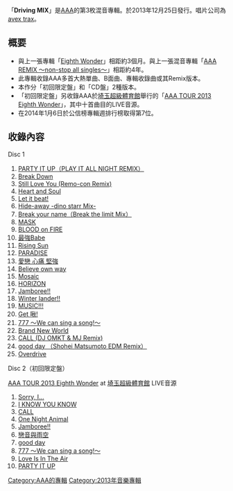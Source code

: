 {{Multiple issues|
{{unreferenced|time=2018-07-27T07:18:22+00:00}}
{{Notability Unreferenced|time=2020-02-22T07:44:30+00:00}}
}}
{{Infobox Album
| Name = Driving MIX
| Cover = 
| Artist = [[AAA_(團體)|AAA]] 
| Type = 混音專輯
| Released = 2013年12月25日
| Recorded = 2005年 - 2013年
| Genre = [[J-POP|J-POP]]
| Length = 
| Label = [[avex_trax|avex trax]]
| Producer = masato max matsuura
| Certification  = 
| Chart position = *週間最高排名第7位<small>（[[Oricon公信榜|Oricon]]）</small> 
| Reviews = 
| Last album            = [[Eighth_Wonder_(AAA專輯)|Eighth Wonder]]<br />2013年
| This album            = '''Driving MIX'''<br />2013年
| Next album            = [[GOLD_SYMPHONY|GOLD SYMPHONY]]<br />2014年
}}

「'''Driving MIX'''」是[[AAA_(團體)|AAA]]的第3枚混音專輯。於2013年12月25日發行。唱片公司為[[avex_trax|avex trax]]。

== 概要 ==
* 與上一張專輯「[[Eighth_Wonder_(AAA)|Eighth Wonder]]」相距約3個月。與上一張混音專輯「[[AAA_REMIX_～non-stop_all_singles～|AAA REMIX ～non-stop all singles～]]」相距約4年。
* 此專輯收錄AAA多首大熱單曲、B面曲、專輯收錄曲或其Remix版本。
* 本作分「初回限定盤」和「CD盤」2種版本。
* 「初回限定盤」另收錄AAA於[[埼玉超級體育館|埼玉超級體育館]]舉行的「[[AAA_TOUR_2013_Eighth_Wonder|AAA TOUR 2013 Eighth Wonder]]」，其中十首曲目的LIVE音源。
*在2014年1月6日於公信榜專輯週排行榜取得第7位。

==收錄內容==
; Disc 1
# [[PARTY_IT_UP|PARTY IT UP（PLAY IT ALL NIGHT REMIX）]]
# [[Break_Down_/_Break_your_name_/_Summer_Revolution|Break Down]]
# [[Still_Love_You|Still Love You (Remo-con Remix)]]
# [[Heart_and_Soul_(AAA單曲)|Heart and Soul]]
# [[Let_it_beat!|Let it beat!]]
# [[Hide-away|Hide-away -dino starr Mix-]]
# [[Break_Down_/_Break_your_name_/_Summer_Revolution|Break your name（Break the limit Mix）]]
# [[戀音與雨空|MASK]]
# [[BLOOD_on_FIRE|BLOOD on FIRE]]
# [[ATTACK_(AAA專輯)|最強Babe]]
# [[HEARTFUL|Rising Sun]]
# [[PARADISE_/_Endless_Fighters|PARADISE]]
# [[重要的事|愛戀 心痛 堅強]]
# [[HEARTFUL|Believe own way]]
# [[啟程之歌_(AAA單曲)|Mosaic]]
# [[depArture|HORIZON]]
# [[depArture|Jamboree!!]]
# [[Black_&_White_(AAA單曲)|Winter lander!!]]
# [[MUSIC!!!_/_ZERO|MUSIC!!!]]
# [[Get_啾!_/_SHE的真相|Get 啾!]]
# [[777_～We_can_sing_a_song!～|777 ～We can sing a song!～]]
# [[HEARTFUL|Brand New World]]
# [[SAILING|CALL (DJ OMKT & MJ Remix)]]
# [[虹_(AAA單曲)|good day （Shohei Matsumoto EDM Remix）]]
# [[HEARTFUL|Overdrive]]

; Disc 2（初回限定盤）
[[AAA_TOUR_2013_Eighth_Wonder|AAA TOUR 2013 Eighth Wonder]] at [[埼玉超級體育館|埼玉超級體育館]] LIVE音源
# [[777_～TRIPLE_SEVEN～|Sorry, I...]]
# [[Eighth_Wonder_(AAA)|I KNOW YOU KNOW]]
# [[CALL_/_I4U|CALL]]
# [[BEYOND～超越極限|One Night Animal]]
# [[depArture|Jamboree!!]]
# [[戀音與雨空|戀音與雨空]]
# [[虹_(AAA單曲)|good day]]
# [[777_～We_can_sing_a_song!～|777 ～We can sing a song!～]]
# [[Love_Is_In_The_Air|Love Is In The Air]]
# [[PARTY_IT_UP|PARTY IT UP]]

{{AAA}}
{{DEFAULTSORT:Driving MIX}}
[[Category:AAA的專輯|Category:AAA的專輯]]
[[Category:2013年音樂專輯|Category:2013年音樂專輯]]